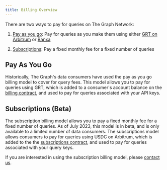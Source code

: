 ```yaml
---
title: Billing Overview
---
```


There are two ways to pay for queries on The Graph Network:

1. [Pay as you go](./pay-as-you-go): Pay for queries as you make them using either [GRT on Arbitrum](./pay-as-you-go#billing-on-arbitrum) or [Banxa](./pay-as-you-go#billing-with-banxa)

2. [Subscriptions](./subscriptions): Pay a fixed monthly fee for a fixed number of queries

## Pay As You Go

Historically, The Graph's data consumers have used the pay as you go billing model to cover for query fees. This model allows you to pay for queries using GRT, which is added to a consumer's account balance on the [billing contract](https://arbiscan.io/address/0x1b07d3344188908fb6deceac381f3ee63c48477a), and used to pay for queries associated with your API keys.

## Subscriptions (Beta)

The subscription billing model allows you to pay a fixed monthly fee for a fixed number of queries. As of July 2023, this model is in beta, and is only available to a limited number of data consumers. The subscriptions model allows consumers to pay for queries using USDC on Arbitrum, which is added to the the [subscriptions contract](https://arbiscan.io/address/0x6e4584820da058850ed523008f6f0e3aebce16f5), and used to pay for queries associated with your query keys.

If you are interested in using the subscription billing model, please [contact us](mailto:billing@edgeandnode.com).

